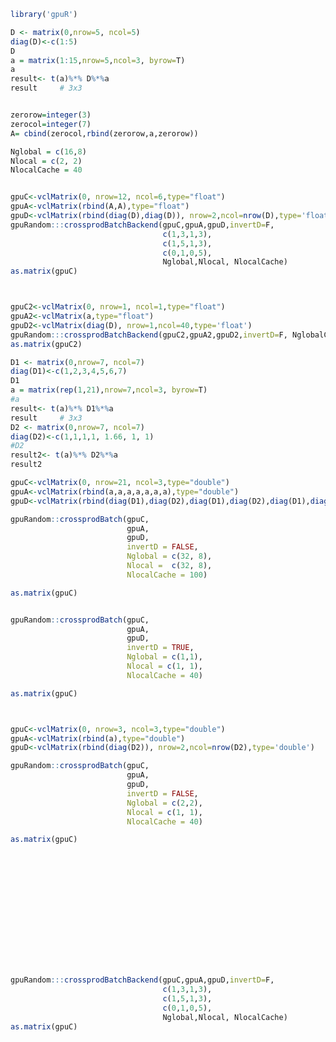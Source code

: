 <!--
%\VignetteEngine{knitr::knitr}
%\VignetteIndexEntry{crossprodBatch}
-->


```r
library('gpuR')
```


```r
D <- matrix(0,nrow=5, ncol=5)
diag(D)<-c(1:5)
D
a = matrix(1:15,nrow=5,ncol=3, byrow=T)
a
result<- t(a)%*% D%*%a
result     # 3x3


zerorow=integer(3)
zerocol=integer(7)
A= cbind(zerocol,rbind(zerorow,a,zerorow))

Nglobal = c(16,8) 
Nlocal = c(2, 2)
NlocalCache = 40


gpuC<-vclMatrix(0, nrow=12, ncol=6,type="float")   
gpuA<-vclMatrix(rbind(A,A),type="float")
gpuD<-vclMatrix(rbind(diag(D),diag(D)), nrow=2,ncol=nrow(D),type='float')
gpuRandom:::crossprodBatchBackend(gpuC,gpuA,gpuD,invertD=F, 
                                  c(1,3,1,3),
                                  c(1,5,1,3),
                                  c(0,1,0,5),
                                  Nglobal,Nlocal, NlocalCache)
as.matrix(gpuC)



gpuC2<-vclMatrix(0, nrow=1, ncol=1,type="float")
gpuA2<-vclMatrix(a,type="float")
gpuD2<-vclMatrix(diag(D), nrow=1,ncol=40,type='float')
gpuRandom:::crossprodBatchBackend(gpuC2,gpuA2,gpuD2,invertD=F, NglobalChol,NlocalChol, NlocalCache)
as.matrix(gpuC2)

```


```r



D1 <- matrix(0,nrow=7, ncol=7)
diag(D1)<-c(1,2,3,4,5,6,7)
D1
a = matrix(rep(1,21),nrow=7,ncol=3, byrow=T)
#a
result<- t(a)%*% D1%*%a
result     # 3x3
D2 <- matrix(0,nrow=7, ncol=7)
diag(D2)<-c(1,1,1,1, 1.66, 1, 1)
#D2
result2<- t(a)%*% D2%*%a
result2

gpuC<-vclMatrix(0, nrow=21, ncol=3,type="double")   
gpuA<-vclMatrix(rbind(a,a,a,a,a,a,a),type="double")
gpuD<-vclMatrix(rbind(diag(D1),diag(D2),diag(D1),diag(D2),diag(D1),diag(D2),diag(D1)), nrow=7,ncol=nrow(D2),type='double')

gpuRandom::crossprodBatch(gpuC, 
                          gpuA,
                          gpuD,
                          invertD = FALSE,
                          Nglobal = c(32, 8), 
                          Nlocal =  c(32, 8),
                          NlocalCache = 100)

as.matrix(gpuC)


gpuRandom::crossprodBatch(gpuC, 
                          gpuA,
                          gpuD,
                          invertD = TRUE,
                          Nglobal = c(1,1), 
                          Nlocal = c(1, 1),
                          NlocalCache = 40)

as.matrix(gpuC)



gpuC<-vclMatrix(0, nrow=3, ncol=3,type="double")   
gpuA<-vclMatrix(rbind(a),type="double")
gpuD<-vclMatrix(rbind(diag(D2)), nrow=2,ncol=nrow(D2),type='double')

gpuRandom::crossprodBatch(gpuC, 
                          gpuA,
                          gpuD,
                          invertD = FALSE,
                          Nglobal = c(2,2), 
                          Nlocal = c(1, 1),
                          NlocalCache = 40)

as.matrix(gpuC)















gpuRandom:::crossprodBatchBackend(gpuC,gpuA,gpuD,invertD=F, 
                                  c(1,3,1,3),
                                  c(1,5,1,3),
                                  c(0,1,0,5),
                                  Nglobal,Nlocal, NlocalCache)
as.matrix(gpuC)





```


